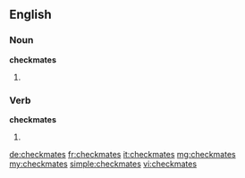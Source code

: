 ==English==

===Noun===
'''checkmates'''

# {{plural of|[[checkmate]]}}

===Verb===
'''checkmates'''

# {{third-person singular of|[[checkmate]]}}

[[de:checkmates]]
[[fr:checkmates]]
[[it:checkmates]]
[[mg:checkmates]]
[[my:checkmates]]
[[simple:checkmates]]
[[vi:checkmates]]